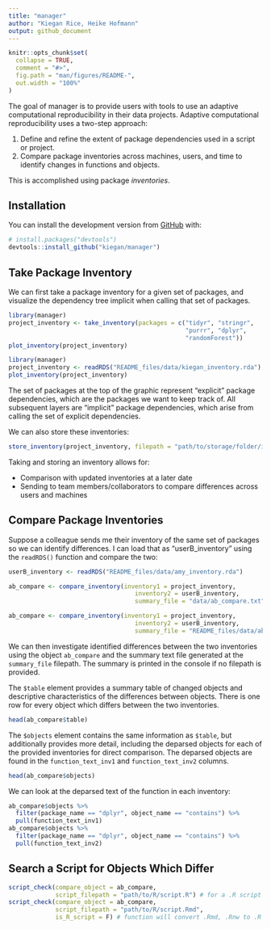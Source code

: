 ```yaml
---
title: "manager"
author: "Kiegan Rice, Heike Hofmann"
output: github_document
---
```


<!-- README.md is generated from README.Rmd. Please edit that file -->

```r
knitr::opts_chunk$set(
  collapse = TRUE,
  comment = "#>",
  fig.path = "man/figures/README-",
  out.width = "100%"
)
```

<!-- badges: start -->
<!-- badges: end -->

The goal of manager is to provide users with tools to use an adaptive computational reproducibility in their data projects. Adaptive computational reproducibility uses a two-step approach:   

1. Define and refine the extent of package dependencies used in a script or project.  
2. Compare package inventories across machines, users, and time to identify changes in functions and objects.  

This is accomplished using package *inventories*.  

## Installation

You can install the development version from [GitHub](https://github.com/) with:

``` r
# install.packages("devtools")
devtools::install_github("kiegan/manager")
```
## Take Package Inventory  

We can first take a package inventory for a given set of packages, and visualize the dependency tree implicit when calling that set of packages.  

```r
library(manager)
project_inventory <- take_inventory(packages = c("tidyr", "stringr", 
                                                 "purrr", "dplyr", 
                                                 "randomForest")) 
plot_inventory(project_inventory)
```


```r
library(manager)
project_inventory <- readRDS("README_files/data/kiegan_inventory.rda")
plot_inventory(project_inventory)
```

The set of packages at the top of the graphic represent "explicit" package dependencies, which are the packages we want to keep track of. All subsequent layers are "implicit" package dependencies, which arise from calling the set of explicit dependencies.  

We can also store these inventories: 

```r
store_inventory(project_inventory, filepath = "path/to/storage/folder/inventory.rda")
```

Taking and storing an inventory allows for:  

- Comparison with updated inventories at a later date  
- Sending to team members/collaborators to compare differences across users and machines  

## Compare Package Inventories  

Suppose a colleague sends me their inventory of the same set of packages so we can identify differences. I can load that as "userB_inventory" using the `readRDS()` function and compare the two: 

```r
userB_inventory <- readRDS("README_files/data/amy_inventory.rda")
```

```r
ab_compare <- compare_inventory(inventory1 = project_inventory,
                                   inventory2 = userB_inventory,
                                   summary_file = "data/ab_compare.txt")
```

```r
ab_compare <- compare_inventory(inventory1 = project_inventory,
                                   inventory2 = userB_inventory,
                                   summary_file = "README_files/data/ab_compare.txt")
```

We can then investigate identified differences between the two inventories using the object `ab_compare` and the summary text file generated at the `summary_file` filepath. The summary is printed in the console if no filepath is provided.  


The `$table` element provides a summary table of changed objects and descriptive characteristics of the differences between objects. There is one row for every object which differs between the two inventories.  
```r
head(ab_compare$table)
```


The `$objects` element contains the same information as `$table`, but additionally provides more detail, including the deparsed objects for each of the provided inventories for direct comparison. The deparsed objects are found in the  `function_text_inv1` and `function_text_inv2` columns. 
```r
head(ab_compare$objects)
```

We can look at the deparsed text of the function in each inventory:  
```r
ab_compare$objects %>% 
  filter(package_name == "dplyr", object_name == "contains") %>% 
  pull(function_text_inv1)
ab_compare$objects %>% 
  filter(package_name == "dplyr", object_name == "contains") %>% 
  pull(function_text_inv2)

```

## Search a Script for Objects Which Differ  

```r
script_check(compare_object = ab_compare, 
             script_filepath = "path/to/R/script.R") # for a .R script 
script_check(compare_object = ab_compare, 
             script_filepath = "path/to/R/script.Rmd", 
             is_R_script = F) # function will convert .Rmd, .Rnw to .R before parsing  
```

